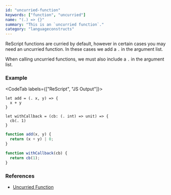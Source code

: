 ```yaml
---
id: "uncurried-function"
keywords: ["function", "uncurried"]
name: "(.) => {}"
summary: "This is an `uncurried function`."
category: "languageconstructs"
---
```


ReScript functions are curried by default, however in certain cases you may need an uncurried function. In these cases we add a `.` in the argument list.

When calling uncurried functions, we must also include a `.` in the argument list.

### Example

<CodeTab labels={["ReScript", "JS Output"]}>

```res
let add = (. x, y) => {
  x + y
}

let withCallback = (cb: (. int) => unit) => {
  cb(. 1)
}
```

```js
function add(x, y) {
  return (x + y) | 0;
}

function withCallback(cb) {
  return cb(1);
}
```

</CodeTab>

### References

- [Uncurried Function](/docs/manual/latest/function#uncurried-function)
